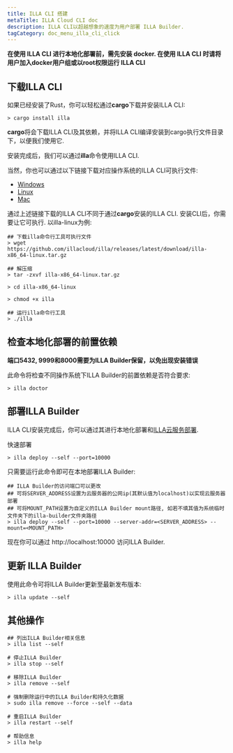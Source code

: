 ```yaml
---
title: ILLA CLI 搭建
metaTitle: ILLA Cloud CLI doc
description: ILLA CLI以超越想象的速度为用户部署 ILLA Builder.
tagCategory: doc_menu_illa_cli_click
---
```


**在使用 ILLA CLI 进行本地化部署前，需先安装 docker. 在使用 ILLA CLI 时请将用户加入docker用户组或以root权限运行 ILLA CLI**

## 下载ILLA CLI
如果已经安装了Rust，你可以轻松通过**cargo**下载并安装ILLA CLI: 
``` 
> cargo install illa
```
**cargo**将会下载ILLA CLI及其依赖，并将ILLA CLI编译安装到cargo执行文件目录下，以便我们使用它.

安装完成后，我们可以通过**illa**命令使用ILLA CLI.

当然，你也可以通过以下链接下载对应操作系统的ILLA CLI可执行文件:

* [Windows](https://github.com/illacloud/illa/releases/latest/download/illa-x86_64-win.zip)
* [Linux](https://github.com/illacloud/illa/releases/latest/download/illa-x86_64-linux.tar.gz)
* [Mac](https://github.com/illacloud/illa/releases/latest/download/illa-x86_64-macos.tar.gz)

通过上述链接下载的ILLA CLI不同于通过**cargo**安装的ILLA CLI. 安装CLI后，你需要让它可执行. 以illa-linux为例:

```
## 下载illa命令行工具可执行文件
> wget https://github.com/illacloud/illa/releases/latest/download/illa-x86_64-linux.tar.gz

## 解压缩
> tar -zxvf illa-x86_64-linux.tar.gz

> cd illa-x86_64-linux

> chmod +x illa

## 运行illa命令行工具
> ./illa

```

## 检查本地化部署的前置依赖

**端口5432, 9999和8000需要为ILLA Builder保留，以免出现安装错误**

此命令将检查不同操作系统下ILLA Builder的前置依赖是否符合要求:
```
> illa doctor
```

## 部署ILLA Builder
ILLA CLI安装完成后，你可以通过其进行本地化部署和[ILLA云服务部署](https://cloud.illacloud.com/).

快速部署

```
> illa deploy --self --port=10000
```

只需要运行此命令即可在本地部署ILLA Builder: 

```
## ILLA Builder的访问端口可以更改
## 可将SERVER_ADDRESS设置为云服务器的公网ip(其默认值为localhost)以实现云服务器部署
## 可将MOUNT_PATH设置为自定义的ILLA Builder mount路径, 如若不填其值为系统临时文件夹下的illa-builder文件夹路径
> illa deploy --self --port=10000 --server-addr=<SERVER_ADDRESS> --mount=<MOUNT_PATH>
```
现在你可以通过 http://localhost:10000 访问ILLA Builder.

## 更新 ILLA Builder
使用此命令可将ILLA Builder更新至最新发布版本:
```
> illa update --self
```

## 其他操作
```
## 列出ILLA Builder相关信息
> illa list --self

# 停止ILLA Builder
> illa stop --self

# 移除ILLA Builder
> illa remove --self

# 强制删除运行中的ILLA Builder和持久化数据
> sudo illa remove --force --self --data

# 重启ILLA Builder
> illa restart --self

# 帮助信息
> illa help
```
